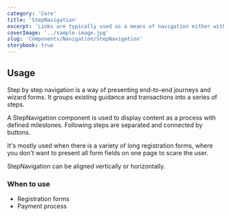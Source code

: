 ```yaml
---
category: 'Core'
title: 'StepNavigation'
excerpt: 'Links are typically used as a means of navigation either within the application, to a place outside, or to a resource.'
coverImage: '../sample-image.jpg'
slug: 'Components/Navigation/StepNavigation'
storybook: true
---
```


## Usage

Step by step navigation is a way of presenting end-to-end journeys and wizard forms.
It groups existing guidance and transactions into a series of steps.

A StepNavigation component is used to display content as a process with defined milestones.
Following steps are separated and connected by buttons.

It's mostly used when there is a variety of long registration forms, where you don't want to present all form fields on one page to scare the user.

StepNavigation can be aligned vertically or horizontally.

### When to use

- Registration forms
- Payment process

